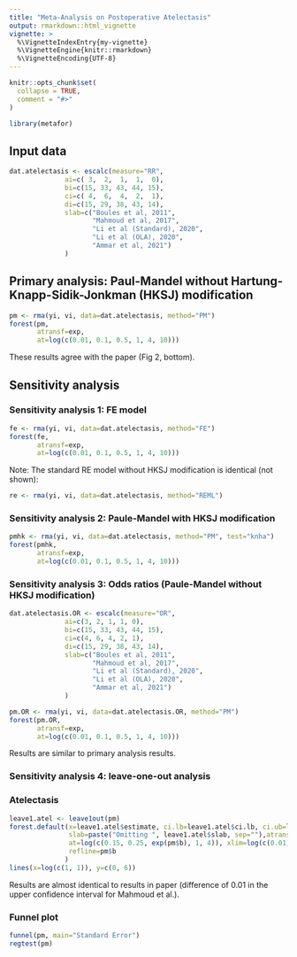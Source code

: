```yaml
---
title: "Meta-Analysis on Postoperative Atelectasis"
output: rmarkdown::html_vignette
vignette: >
  %\VignetteIndexEntry{my-vignette}
  %\VignetteEngine{knitr::rmarkdown}
  %\VignetteEncoding{UTF-8}
---
```


```r
knitr::opts_chunk$set(
  collapse = TRUE,
  comment = "#>"
)
```

```r
library(metafor)
```


## Input data
```r
dat.atelectasis <- escalc(measure="RR",
              ai=c( 3,  2,  1,  1,  0),
              bi=c(15, 33, 43, 44, 15),
              ci=c( 4,  6,  4,  2,  1),
              di=c(15, 29, 38, 43, 14),
              slab=c("Boules et al, 2011",
                     "Mahmoud et al, 2017",
                     "Li et al (Standard), 2020",
                     "Li et al (OLA), 2020",
                     "Ammar et al, 2021")
              )
```


## Primary analysis: Paul-Mandel without Hartung-Knapp-Sidik-Jonkman (HKSJ) modification 
```r
pm <- rma(yi, vi, data=dat.atelectasis, method="PM") 
forest(pm,
       atransf=exp,
       at=log(c(0.01, 0.1, 0.5, 1, 4, 10)))
```
These results agree with the paper (Fig 2, bottom).

## Sensitivity analysis
### Sensitivity analysis 1: FE model

```r
fe <- rma(yi, vi, data=dat.atelectasis, method="FE") 
forest(fe, 
       atransf=exp,
       at=log(c(0.01, 0.1, 0.5, 1, 4, 10)))
```

Note: The standard RE model without HKSJ modification is identical (not shown):
```r
re <- rma(yi, vi, data=dat.atelectasis, method="REML") 
```



### Sensitivity analysis 2: Paule-Mandel with HKSJ modification 
```r
pmhk <- rma(yi, vi, data=dat.atelectasis, method="PM", test="knha") 
forest(pmhk,
       atransf=exp,
       at=log(c(0.01, 0.1, 0.5, 1, 4, 10)))
```


### Sensitivity analysis 3: Odds ratios (Paule-Mandel without HKSJ modification)
```r
dat.atelectasis.OR <- escalc(measure="OR",
              ai=c(3, 2, 1, 1, 0),
              bi=c(15, 33, 43, 44, 15),
              ci=c(4, 6, 4, 2, 1),
              di=c(15, 29, 38, 43, 14),
              slab=c("Boules et al, 2011",
                     "Mahmoud et al, 2017",
                     "Li et al (Standard), 2020",
                     "Li et al (OLA), 2020",
                     "Ammar et al, 2021")
              )
```

```r

pm.OR <- rma(yi, vi, data=dat.atelectasis.OR, method="PM") 
forest(pm.OR,
       atransf=exp,
       at=log(c(0.01, 0.1, 0.5, 1, 4, 10)))
```

Results are similar to primary analysis results.



### Sensitivity analysis 4: leave-one-out analysis
### Atelectasis
```r
leave1.atel <- leave1out(pm)
forest.default(x=leave1.atel$estimate, ci.lb=leave1.atel$ci.lb, ci.ub=leave1.atel$ci.ub,
               slab=paste("Omitting ", leave1.atel$slab, sep=""),atransf=exp,
               at=log(c(0.15, 0.25, exp(pm$b), 1, 4)), xlim=log(c(0.01, 4.5)),
               refline=pm$b
              )
lines(x=log(c(1, 1)), y=c(0, 6))
```

Results are almost identical to results in paper (difference of 0.01 in the upper confidence interval for Mahmoud et al.).

### Funnel plot
```r
funnel(pm, main="Standard Error")
regtest(pm)
```

